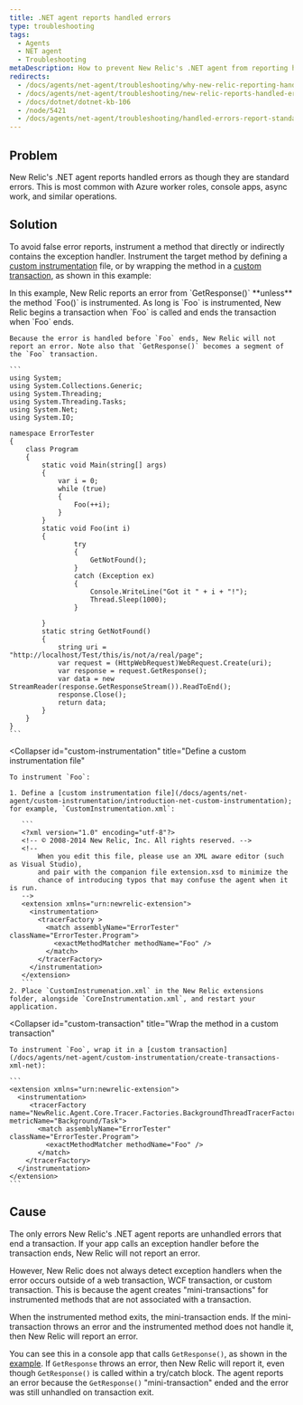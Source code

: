```yaml
---
title: .NET agent reports handled errors
type: troubleshooting
tags:
  - Agents
  - NET agent
  - Troubleshooting
metaDescription: How to prevent New Relic's .NET agent from reporting handled errors as though they are standard errors.
redirects:
  - /docs/agents/net-agent/troubleshooting/why-new-relic-reporting-handled-errors
  - /docs/agents/net-agent/troubleshooting/new-relic-reports-handled-errors
  - /docs/dotnet/dotnet-kb-106
  - /node/5421
  - /docs/agents/net-agent/troubleshooting/handled-errors-report-standard-errors
---
```


## Problem

New Relic's .NET agent reports handled errors as though they are standard errors. This is most common with Azure worker roles, console apps, async work, and similar operations.

## Solution

To avoid false error reports, instrument a method that directly or indirectly contains the exception handler. Instrument the target method by defining a [custom instrumentation](/docs/agents/net-agent/custom-instrumentation/introduction-net-custom-instrumentation) file, or by wrapping the method in a [custom transaction](/docs/agents/net-agent/custom-instrumentation/create-transactions-xml-net), as shown in this example:

<CollapserGroup>
  <Collapser
    id="get-response-block"
    title="GetResponse() throws an error"
  >
    In this example, New Relic reports an error from `GetResponse()` **unless** the method `Foo()` is instrumented. As long is `Foo` is instrumented, New Relic begins a transaction when `Foo` is called and ends the transaction when `Foo` ends.

    Because the error is handled before `Foo` ends, New Relic will not report an error. Note also that `GetResponse()` becomes a segment of the `Foo` transaction.

    ```
    using System;
    using System.Collections.Generic;
    using System.Threading;
    using System.Threading.Tasks;
    using System.Net;
    using System.IO;

    namespace ErrorTester
    {
        class Program
        {
            static void Main(string[] args)
            {
                var i = 0;
                while (true)
                {
                    Foo(++i);
                }
            }
            static void Foo(int i)
            {
                    try
                    {
                        GetNotFound();
                    }
                    catch (Exception ex)
                    {
                        Console.WriteLine("Got it " + i + "!");
                        Thread.Sleep(1000);
                    }

            }
            static string GetNotFound()
            {
                string uri = "http://localhost/Test/this/is/not/a/real/page";
                var request = (HttpWebRequest)WebRequest.Create(uri);
                var response = request.GetResponse();
                var data = new StreamReader(response.GetResponseStream()).ReadToEnd();
                response.Close();
                return data;
            }
        }
    }
    ```
  </Collapser>

  <Collapser
    id="custom-instrumentation"
    title="Define a custom instrumentation file"
  >
    To instrument `Foo`:

    1. Define a [custom instrumentation file](/docs/agents/net-agent/custom-instrumentation/introduction-net-custom-instrumentation); for example, `CustomInstrumentation.xml`:

       ```
       <?xml version="1.0" encoding="utf-8"?>
       <!-- © 2008-2014 New Relic, Inc. All rights reserved. -->
       <!--
           When you edit this file, please use an XML aware editor (such as Visual Studio),
           and pair with the companion file extension.xsd to minimize the
           chance of introducing typos that may confuse the agent when it is run.
       -->
       <extension xmlns="urn:newrelic-extension">
         <instrumentation>
           <tracerFactory >
             <match assemblyName="ErrorTester" className="ErrorTester.Program">
               <exactMethodMatcher methodName="Foo" /> 
             </match>
           </tracerFactory>
         </instrumentation>
       </extension>
       ```
    2. Place `CustomInstrumenation.xml` in the New Relic extensions folder, alongside `CoreInstrumentation.xml`, and restart your application.
  </Collapser>

  <Collapser
    id="custom-transaction"
    title="Wrap the method in a custom transaction"
  >
    To instrument `Foo`, wrap it in a [custom transaction](/docs/agents/net-agent/custom-instrumentation/create-transactions-xml-net):

    ```
    <extension xmlns="urn:newrelic-extension">
      <instrumentation>
         <tracerFactory name="NewRelic.Agent.Core.Tracer.Factories.BackgroundThreadTracerFactory" metricName="Background/Task">
           <match assemblyName="ErrorTester" className="ErrorTester.Program">
             <exactMethodMatcher methodName="Foo" />
           </match>
        </tracerFactory>
      </instrumentation>
    </extension>
    ```
  </Collapser>
</CollapserGroup>

## Cause

The only errors New Relic's .NET agent reports are unhandled errors that end a transaction. If your app calls an exception handler before the transaction ends, New Relic will not report an error.

However, New Relic does not always detect exception handlers when the error occurs outside of a web transaction, WCF transaction, or custom transaction. This is because the agent creates "mini-transactions" for instrumented methods that are not associated with a transaction.

When the instrumented method exits, the mini-transaction ends. If the mini-transaction throws an error and the instrumented method does not handle it, then New Relic will report an error.

You can see this in a console app that calls `GetResponse()`, as shown in the [example](#get-response-block). If `GetResponse` throws an error, then New Relic will report it, even though `GetResponse()` is called within a try/catch block. The agent reports an error because the `GetResponse()` "mini-transaction" ended and the error was still unhandled on transaction exit.
